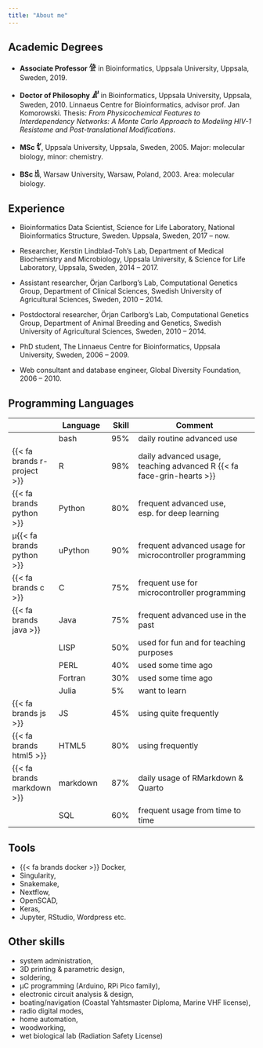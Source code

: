 ```yaml
---
title: "About me"
---
```


## Academic Degrees

* **Associate Professor 𓀍** in Bioinformatics, Uppsala University, Uppsala, Sweden, 2019.

* **Doctor of Philosophy 𓀊** in Bioinformatics, Uppsala University, Uppsala, Sweden, 2010. Linnaeus Centre for Bioinformatics, advisor prof. Jan Komorowski. Thesis: *From Physicochemical Features to Interdependency Networks: A Monte Carlo Approach to Modeling HIV-1 Resistome and Post-translational Modifications*. 

* **MSc 𓀤**, Uppsala University, Uppsala, Sweden, 2005. Major: molecular biology, minor: chemistry.

* **BSc 𓀧**, Warsaw University, Warsaw, Poland, 2003.  Area: molecular biology.

## Experience
* Bioinformatics Data Scientist, Science for Life Laboratory, National Bioinformatics Structure, Sweden. Uppsala, Sweden, 2017 – now.  

* Researcher, Kerstin Lindblad-Toh’s Lab, Department of Medical Biochemistry and Microbiology, Uppsala University, & Science for Life Laboratory, Uppsala, Sweden, 2014 – 2017.  

* Assistant researcher, Örjan Carlborg’s Lab, Computational Genetics Group, Department of Clinical Sciences, Swedish University of Agricultural Sciences, Sweden, 2010 – 2014.  

* Postdoctoral researcher, Örjan Carlborg’s Lab, Computational Genetics Group, Department of Animal Breeding and Genetics, Swedish University of Agricultural Sciences, Sweden, 2010 – 2014.  

* PhD student, The Linnaeus Centre for Bioinformatics, Uppsala University, Sweden, 2006 – 2009.  

* Web consultant and database engineer, Global Diversity Foundation, 2006 – 2010.

## Programming Languages
| | Language | Skill | Comment |
|-|--|-|-----|
| | bash | 95% |daily routine advanced use |
| {{< fa brands r-project >}} | R | 98% | daily advanced usage, teaching advanced R {{< fa face-grin-hearts >}} |
| {{< fa brands python >}} | Python | 80% | frequent advanced use, esp. for deep learning |
| &micro;{{< fa brands python >}} | uPython | 90% | frequent advanced usage for microcontroller programming |
| {{< fa brands c >}} | C | 75% | frequent use for microcontroller programming |
| {{< fa brands java >}} | Java | 75% | frequent advanced use in the past |
| | LISP | 50% | used for fun and for teaching purposes |
| | PERL | 40% | used some time ago |
| | Fortran | 30% | used some time ago |
| | Julia | 5% | want to learn |
| {{< fa brands js >}} | JS | 45% | using quite frequently |
| {{< fa brands html5 >}} | HTML5 | 80% | using frequently |
| {{< fa brands markdown >}} | markdown | 87% | daily usage of RMarkdown & Quarto |
| | SQL | 60% | frequent usage from time to time |

## Tools
* {{< fa brands docker >}} Docker, 
* Singularity, 
* Snakemake, 
* Nextflow,
* OpenSCAD,
* Keras,
* Jupyter, RStudio, Wordpress etc.

## Other skills
* system administration,
* 3D printing & parametric design,
* soldering,
* &micro;C programming (Arduino, RPi Pico family),
* electronic circuit analysis & design,
* boating/navigation (Coastal Yahtsmaster Diploma, Marine VHF license),
* radio digital modes,
* home automation,
* woodworking,
* wet biological lab (Radiation Safety License)

